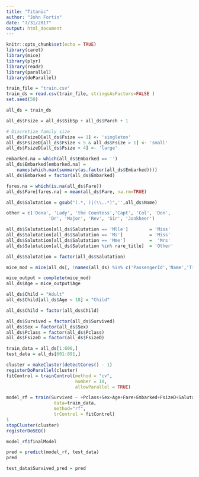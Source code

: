 ```yaml
---
title: "Titanic"
author: "John Fortin"
date: "7/31/2017"
output: html_document
---
```


```r
knitr::opts_chunk$set(echo = TRUE)
library(caret)
library(mice)
library(plyr)
library(readr)
library(parallel)
library(doParallel)

train_file = "train.csv"
train_ds = read.csv(train_file, stringsAsFactors=FALSE )
set.seed(50)

```


```r
all_ds = train_ds

all_ds$Fsize = all_ds$SibSp + all_ds$Parch + 1

# Discretize family size
all_ds$FsizeD[all_ds$Fsize == 1] <- 'singleton'
all_ds$FsizeD[all_ds$Fsize < 5 & all_ds$Fsize > 1] <- 'small'
all_ds$FsizeD[all_ds$Fsize > 4] <- 'large'

embarked.na = which(all_ds$Embarked == '')
all_ds$Embarked[embarked.na] =    
    names(which.max(summary(as.factor(all_ds$Embarked))))
all_ds$Embarked = factor(all_ds$Embarked)

fares.na = which(is.na(all_ds$Fare))
all_ds$Fare[fares.na] = mean(all_ds$Fare, na.rm=TRUE)

all_ds$Salutation = gsub("(.*, )|(\\..*)",'',all_ds$Name)

other = c('Dona', 'Lady', 'the Countess','Capt', 'Col', 'Don', 
                'Dr', 'Major', 'Rev', 'Sir', 'Jonkheer')

all_ds$Salutation[all_ds$Salutation == 'Mlle']        = 'Miss' 
all_ds$Salutation[all_ds$Salutation == 'Ms']          = 'Miss'
all_ds$Salutation[all_ds$Salutation == 'Mme']         =  'Mrs' 
all_ds$Salutation[all_ds$Salutation %in% rare_title]  = 'Other'

all_ds$Salutation = factor(all_ds$Salutation)

mice_mod = mice(all_ds[, !names(all_ds) %in% c('PassengerId','Name','Ticket','Cabin','Survived')], method='rf') 

mice_output = complete(mice_mod)
all_ds$Age = mice_output$Age

all_ds$Child = "Adult"
all_ds$Child[all_ds$Age < 18] = "Child"

all_ds$Child = factor(all_ds$Child)

all_ds$Survived = factor(all_ds$Survived)
all_ds$Sex = factor(all_ds$Sex)
all_ds$Pclass = factor(all_ds$Pclass)
all_ds$FsizeD = factor(all_ds$FsizeD)

train_data = all_ds[1:600,]
test_data = all_ds[601:891,]
```






```r

cluster = makeCluster(detectCores() - 1) 
registerDoParallel(cluster)
fitControl = trainControl(method = "cv", 
                          number = 10,
                          allowParallel = TRUE)

model_rf = train(Survived ~ +Pclass+Sex+Age+Fare+Embarked+FsizeD+Salutation+Child+Mother+Parch+SibSp,
                  data=train_data, 
                  method="rf", 
                  trControl = fitControl)
1
stopCluster(cluster)
registerDoSEQ()

model_rf$finalModel

```

```r
pred = predict(model_rf, test_data)
pred

test_data$Survived_pred = pred


```